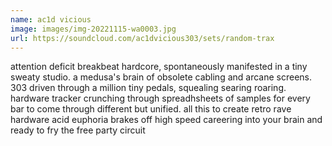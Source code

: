 ```yaml
---
name: ac1d vicious
image: images/img-20221115-wa0003.jpg
url: https://soundcloud.com/ac1dvicious303/sets/random-trax
---
```

attention deficit breakbeat hardcore, spontaneously manifested in a tiny sweaty studio. a medusa's brain of obsolete cabling and arcane screens. 303 driven through a million tiny pedals, squealing searing roaring. hardware tracker crunching through spreadhsheets of samples for every bar to come through different but unified. all this to create retro rave hardware acid euphoria brakes off high speed careering into your brain and ready to fry the free party circuit